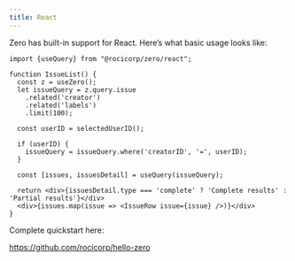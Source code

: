 ```yaml
---
title: React
---
```


Zero has built-in support for React. Here’s what basic usage looks like:

```tsx
import {useQuery} from "@rocicorp/zero/react";

function IssueList() {
  const z = useZero();
  let issueQuery = z.query.issue
    .related('creator')
    .related('labels')
    .limit(100);

  const userID = selectedUserID();

  if (userID) {
    issueQuery = issueQuery.where('creatorID', '=', userID);
  }

  const [issues, issuesDetail] = useQuery(issueQuery);

  return <div>{issuesDetail.type === 'complete' ? 'Complete results' : 'Partial results'}</div>
  <div>{issues.map(issue => <IssueRow issue={issue} />)}</div>
}
```

Complete quickstart here:

https://github.com/rocicorp/hello-zero
